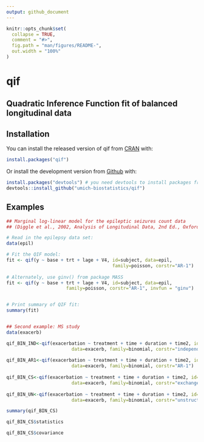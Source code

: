 ```yaml
---
output: github_document
---
```


<!-- README.md is generated from README.Rmd. Please edit that file -->

```r
knitr::opts_chunk$set(
  collapse = TRUE,
  comment = "#>",
  fig.path = "man/figures/README-",
  out.width = "100%"
)
```
# qif

<!-- badges: start -->
<!-- badges: end -->

##  Quadratic Inference Function fit of balanced longitudinal data

## Installation

You can install the released version of qif from [CRAN](https://CRAN.R-project.org) with:

``` r
install.packages("qif")
```

Or install the development version from [Github](https://github.com/umich-biostatistics/FEprovideR) with:

``` r
install.packages("devtools") # you need devtools to install packages from Github
devtools::install_github("umich-biostatistics/qif")
```

## Examples

``` r
## Marginal log-linear model for the epileptic seizures count data
## (Diggle et al., 2002, Analysis of Longitudinal Data, 2nd Ed., Oxford Press).

# Read in the epilepsy data set:
data(epil)

# Fit the QIF model:
fit <- qif(y ~ base + trt + lage + V4, id=subject, data=epil,
                                       family=poisson, corstr="AR-1")
 
# Alternately, use ginv() from package MASS
fit <- qif(y ~ base + trt + lage + V4, id=subject, data=epil,
                      family=poisson, corstr="AR-1", invfun = "ginv")


# Print summary of QIF fit:
summary(fit)


## Second example: MS study
data(exacerb)

qif_BIN_IND<-qif(exacerbation ~ treatment + time + duration + time2, id=id,
                        data=exacerb, family=binomial, corstr="independence")
                        
qif_BIN_AR1<-qif(exacerbation ~ treatment + time + duration + time2, id=id,
                        data=exacerb, family=binomial, corstr="AR-1")
                        
qif_BIN_CS<-qif(exacerbation ~ treatment + time + duration + time2, id=id,
                        data=exacerb, family=binomial, corstr="exchangeable")
                        
qif_BIN_UN<-qif(exacerbation ~ treatment + time + duration + time2, id=id,
                        data=exacerb, family=binomial, corstr="unstructured")

summary(qif_BIN_CS)

qif_BIN_CS$statistics

qif_BIN_CS$covariance
```

